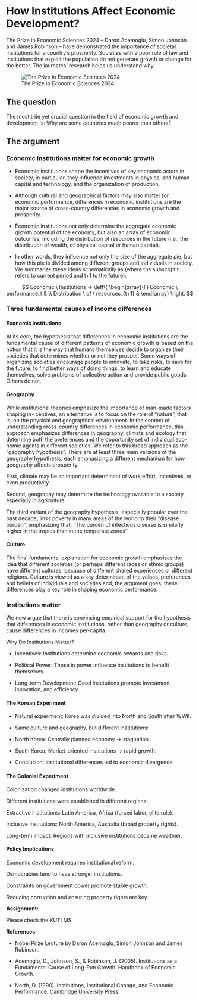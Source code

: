 # How Institutions Affect Economic Development?

The Prize in Economic Sciences 2024 – Daron Acemoglu, Simon Johnson and James Robinson – have demonstrated the importance of societal institutions for a country’s prosperity. Societies with a poor rule of law and institutions that exploit the population do not generate growth or change for the better. The laureates’ research helps us understand why.

![The Prize in Economic Sciences 2024](figures/L17/Nobel_2024.png){fig-align="center"}

## The question

The most trite yet crucial question in the field of economic growth and development is: Why are some countries much poorer than others?

## The argument

### Economic institutions matter for economic growth

-   Economic institutions shape the incentives of key economic actors in society, in particular, they influence investments in physical and human capital and technology, and the organization of production.

-   Although cultural and geographical factors may also matter for economic performance, differences in economic institutions are the major source of cross-country differences in economic growth and prosperity.

-   Economic institutions not only determine the aggregate economic growth potential of the economy, but also an array of economic outcomes, including the distribution of resources in the future (i.e., the distribution of wealth, of physical capital or human capital).

-   In other words, they influence not only the size of the aggregate pie, but how this pie is divided among different groups and individuals in society. We summarize these ideas schematically as (where the subscript t refers to current period and t+1 to the future):

$$ Economic \ Institutions => \left\{ \begin{array}{ll}
Economic \ performance_t & \\
Distribution \ of \ resources_{t+1} & 
\end{array} \right. $$

### Three fundamental causes of income differences

#### Economic institutions

At its core, the hypothesis that differences in economic institutions are the fundamental
cause of different patterns of economic growth is based on the notion that it is the way
that humans themselves decide to organize their societies that determines whether or not
they prosper. Some ways of organizing societies encourage people to innovate, to take
risks, to save for the future, to find better ways of doing things, to learn and educate
themselves, solve problems of collective action and provide public goods. Others do
not.

#### Geography

While institutional theories emphasize the importance of man-made factors shaping in-
centives, an alternative is to focus on the role of “nature”, that is, on the physical and
geographical environment. In the context of understanding cross-country differences in
economic performance, this approach emphasizes differences in geography, climate and
ecology that determine both the preferences and the opportunity set of individual eco-
nomic agents in different societies. We refer to this broad approach as the “geography hypothesis”. There are at least three main versions of the geography hypothesis, each
emphasizing a different mechanism for how geography affects prosperity.

First, climate may be an important determinant of work effort, incentives, or even productivity. 

Second, geography may determine the technology available to a society, especially
in agriculture.

The third variant of the geography hypothesis, especially popular over the past
decade, links poverty in many areas of the world to their “disease burden”, emphasizing that: “The burden of infectious disease is similarly higher in the tropics than in the
temperate zones”

#### Culture

The final fundamental explanation for economic growth emphasizes the idea that different societies (or perhaps different races or ethnic groups) have different cultures,
because of different shared experiences or different religions. Culture is viewed as a key determinant of the values, preferences and beliefs of individuals and societies and,
the argument goes, these differences play a key role in shaping economic performance.

### Institutions matter

We now argue that there is convincing empirical support for the hypothesis that differences in economic institutions, rather than geography or culture, cause differences in
incomes per-capita.

Why Do Institutions Matter?

- Incentives: Institutions determine economic rewards and risks.

- Political Power: Those in power influence institutions to benefit themselves.

- Long-term Development: Good institutions promote investment, innovation, and efficiency.

#### The Korean Experiment

- Natural experiment: Korea was divided into North and South after WWII.

- Same culture and geography, but different institutions:

- North Korea: Centrally planned economy → stagnation.

- South Korea: Market-oriented institutions → rapid growth.

- Conclusion: Institutional differences led to economic divergence.

#### The Colonial Experiment

Colonization changed institutions worldwide.

Different institutions were established in different regions:

Extractive Institutions: Latin America, Africa (forced labor, elite rule).

Inclusive Institutions: North America, Australia (broad property rights).

Long-term impact: Regions with inclusive institutions became wealthier.

#### Policy Implications

Economic development requires institutional reform.

Democracies tend to have stronger institutions.

Constraints on government power promote stable growth.

Reducing corruption and ensuring property rights are key.

**Assignment:**

Please check the KUTLMS.

**References:**

-   Nobel Prize Lecture by Daron Acemoglu, Simon Johnson and James Robinson.

- Acemoglu, D., Johnson, S., & Robinson, J. (2005). Institutions as a Fundamental Cause of Long-Run Growth. Handbook of Economic Growth.

- North, D. (1990). Institutions, Institutional Change, and Economic Performance. Cambridge University Press.
